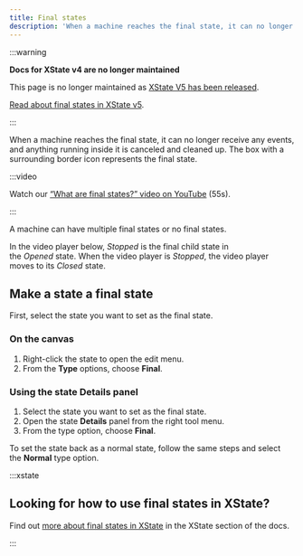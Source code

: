 ```yaml
---
title: Final states
description: 'When a machine reaches the final state, it can no longer receive any events, and anything running inside it is canceled and cleaned up.'
---
```


:::warning

**Docs for XState v4 are no longer maintained**

This page is no longer maintained as [XState V5 has been released](/blog/2023-12-01-xstate-v5).

[Read about final states in XState v5](/docs/final-states).

:::

When a machine reaches the final state, it can no longer receive any events, and anything running inside it is canceled and cleaned up. The box with a surrounding border icon represents the final state.

:::video

Watch our [“What are final states?” video on YouTube](https://www.youtube.com/watch?v=wqW8Gz4NYDc&list=PLvWgkXBB3dd4I_l-djWVU2UGPyBgKfnTQ&index=7) (55s).

:::

A machine can have multiple final states or no final states.

In the video player below, *Stopped* is the final child state in the *Opened* state. When the video player is *Stopped*, the video player moves to its *Closed* state.

<p>
  <EmbedMachine
    name="Video player"
    embedURL="https://stately.ai/registry/editor/embed/e13bef2b-bb13-4465-96ac-0bc25340688e?machineId=c6f8ca35-25e3-4fc6-b4fe-c9994715852e"
  />
</p>

## Make a state a final state

First, select the state you want to set as the final state.

### On the canvas

1. Right-click the state to open the edit menu.
2. From the **Type** options, choose **Final**.

### Using the state Details panel

1. Select the state you want to set as the final state.
2. Open the state <Info size={18} /> **Details** panel from the right tool menu.
3. From the type option, choose **Final**.

To set the state back as a normal state, follow the same steps and select the **Normal** type option.

:::xstate

## Looking for how to use final states in XState?

Find out [more about final states in XState](/xstate/states/final-states.mdx) in the XState section of the docs.

:::
